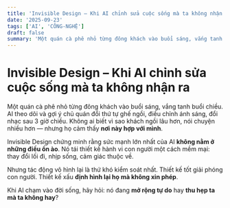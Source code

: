 ```yaml
---
title: 'Invisible Design – Khi AI chỉnh sửa cuộc sống mà ta không nhận ra'
date: '2025-09-23'
tags: ['AI', 'CÔNG-NGHỆ']
draft: false
summary: 'Một quán cà phê nhỏ từng đông khách vào buổi sáng, vắng tanh buổi chiều. AI theo dõi và gợi ý chủ qu'
---
```


# Invisible Design – Khi AI chỉnh sửa cuộc sống mà ta không nhận ra

Một quán cà phê nhỏ từng đông khách vào buổi sáng, vắng tanh buổi chiều. AI theo dõi và gợi ý chủ quán đổi thứ tự ghế ngồi, điều chỉnh ánh sáng, đổi nhạc sau 3 giờ chiều. Không ai biết vì sao khách ngồi lâu hơn, nói chuyện nhiều hơn — nhưng họ cảm thấy **nơi này hợp với mình**.

Invisible Design chứng minh rằng sức mạnh lớn nhất của AI **không nằm ở những điều ồn ào**. Nó tái thiết kế hành vi con người một cách mềm mại: thay đổi lối đi, nhịp sống, cảm giác thuộc về.

Nhưng tác động vô hình lại là thứ khó kiểm soát nhất. Thiết kế tốt giải phóng con người. Thiết kế xấu **định hình lại họ mà không xin phép**.

Khi AI chạm vào đời sống, hãy hỏi: nó đang **mở rộng tự do** hay **thu hẹp ta mà ta không hay**?